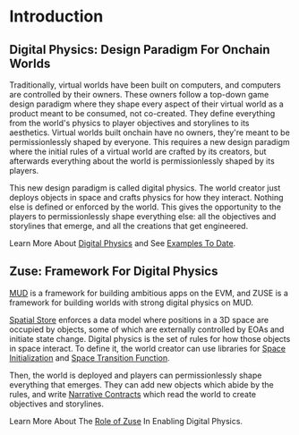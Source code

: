 # Introduction 

## Digital Physics: Design Paradigm For Onchain Worlds
 
Traditionally, virtual worlds have been built on computers, and computers are controlled by their owners. These owners follow a top-down game design paradigm where they shape every aspect of their virtual world as a product meant to be consumed, not co-created. They define everything from the world's physics to player objectives and storylines to its aesthetics. Virtual worlds built onchain have no owners, they're meant to be permissionlessly shaped by everyone. This requires a new design paradigm where the initial rules of a virtual world are crafted by its creators, but afterwards everything about the world is permissionlessly shaped by its players.

This new design paradigm is called digital physics. The world creator just deploys objects in space and crafts physics for how they interact. Nothing else is defined or enforced by the world. This gives the opportunity to the players to permissionlessly shape everything else: all the objectives and storylines that emerge, and all the creations that get engineered.

Learn More About [Digital Physics](/digital_physics/Motivation) and See [Examples To Date](/digital_physics/Everlon_Case_Studies).

## Zuse: Framework For Digital Physics

[MUD](https://mud.dev/) is a framework for building ambitious apps on the EVM, and ZUSE is a framework for building worlds with strong digital physics on MUD.

[Spatial Store](/spatial_store) enforces a data model where positions in a 3D space are occupied by objects, some of which are externally controlled by EOAs and initiate state change.  Digital physics is the set of rules for how those objects in space interact. To define it, the world creator can use libraries for [Space Initialization](/space_initialization/introduction) and [Space Transition Function](/space_transition_function/introduction).

Then, the world is deployed and players can permissionlessly shape everything that emerges. They can add new objects which abide by the rules, and write [Narrative Contracts](narrative) which read the world to create objectives and storylines.

Learn More About The [Role of Zuse](/digital_physics/Role_of_Zuse) In Enabling Digital Physics.
